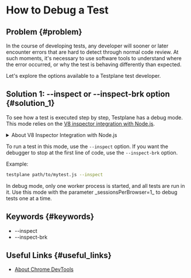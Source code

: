 
# How to Debug a Test

## Problem {#problem}

In the course of developing tests, any developer will sooner or later encounter errors that are hard to detect through normal code review. At such moments, it's necessary to use software tools to understand where the error occurred, or why the test is behaving differently than expected.

Let's explore the options available to a Testplane test developer.

## Solution 1: --inspect or --inspect-brk option {#solution_1}

To see how a test is executed step by step, Testplane has a debug mode. This mode relies on the [V8 inspector integration with Node.js](https://nodejs.org/dist/latest-v16.x/docs/api/debugger.html#advanced-usage).

<details>

<summary>
About V8 Inspector Integration with Node.js

</summary>

The integration with the _V8_ inspector allows connecting _Chrome DevTools_ to a _Node.js_ instance for debugging and profiling. This uses the _Chrome DevTools_ protocol.

The _V8_ inspector can be enabled by passing the `--inspect` option when starting a _Node.js_ application. You can also specify a custom port with this option; for example, `--inspect=9222` will accept `DevTools` connections on port `9222`.

To stop the code execution at the first line of the application, use the `--inspect-brk` option instead of `--inspect`.

```bash
$ node --inspect index.js
Debugger listening on ws://127.0.0.1:9229/dc9010dd-f8b8-4ac5-a510-c1a114ec7d29
For help, see: https://nodejs.org/en/docs/inspector
```

_In the example above, the `UUID dc9010dd-f8b8-4ac5-a510-c1a114ec7d29` at the end of the URL is generated "on the fly," and varies in different debugging sessions._

If the Chrome browser is older than `66.0.3345.0`, use `inspector.html` instead of `js_app.html` in the above URL.

_Chrome DevTools_ does not yet support debugging for [worker threads](https://nodejs.org/dist/latest-v16.x/docs/api/worker_threads.html). To debug them, you can use [ndb](https://github.com/GoogleChromeLabs/ndb/).

</details>

To run a test in this mode, use the `--inspect` option. If you want the debugger to stop at the first line of code, use the `--inspect-brk` option.

Example:

```bash
testplane path/to/mytest.js --inspect
```

<Admonition type="info">
    In debug mode, only one worker process is started, and all tests are run in it. Use this mode
    with the parameter _sessionsPerBrowser=1_ to debug tests one at a time.
</Admonition>

## Keywords {#keywords}

-   --inspect
-   --inspect-brk

## Useful Links {#useful_links}

-   [About Chrome DevTools](https://developer.chrome.com/docs/devtools/)

